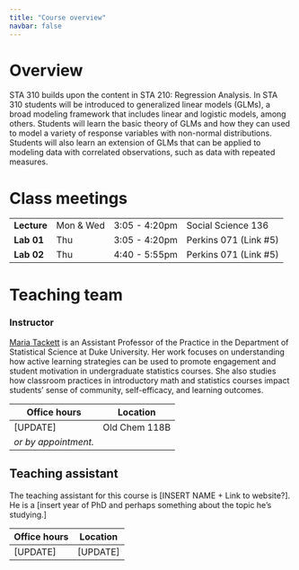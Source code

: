 ```yaml
---
title: "Course overview"
navbar: false
---
```


# Overview

STA 310 builds upon the content in STA 210: Regression Analysis. In STA 310 students will be introduced to generalized linear models (GLMs), a broad modeling framework that includes linear and logistic models, among others. Students will learn the basic theory of GLMs and how they can used to model a variety of response variables with non-normal distributions. Students will also learn an extension of GLMs that can be applied to modeling data with correlated observations, such as data with repeated measures.

# Class meetings

|             |           |               |                       |
|-------------|-----------|---------------|-----------------------|
| **Lecture** | Mon & Wed | 3:05 - 4:20pm | Social Science 136    |
| **Lab 01**  | Thu       | 3:05 - 4:20pm | Perkins 071 (Link #5) |
| **Lab 02**  | Thu       | 4:40 - 5:55pm | Perkins 071 (Link #5) |

# Teaching team

### Instructor

[Maria Tackett](https://www2.stat.duke.edu/~mt324) is an Assistant Professor of the Practice in the Department of Statistical Science at Duke University. Her work focuses on understanding how active learning strategies can be used to promote engagement and student motivation in undergraduate statistics courses. She also studies how classroom practices in introductory math and statistics courses impact students' sense of community, self-efficacy, and learning outcomes.

| Office hours         | Location      |
|----------------------|---------------|
| \[UPDATE\]           | Old Chem 118B |
| *or by appointment.* |               |

## Teaching assistant

The teaching assistant for this course is \[INSERT NAME + Link to website?\]. He is a \[insert year of PhD and perhaps something about the topic he's studying.\]

| Office hours | Location   |
|--------------|------------|
| \[UPDATE\]   | \[UPDATE\] |
